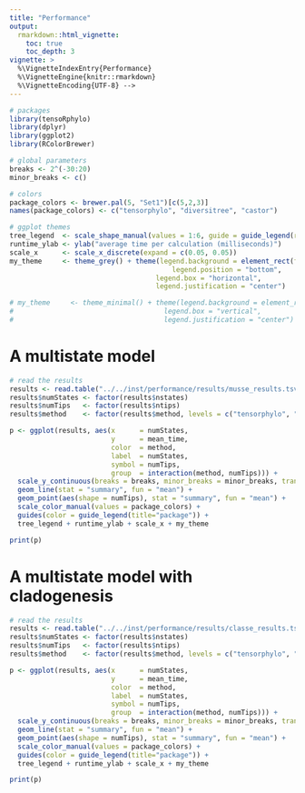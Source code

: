 ```yaml
---
title: "Performance"
output:
  rmarkdown::html_vignette:
    toc: true
    toc_depth: 3
vignette: >
  %\VignetteIndexEntry{Performance}
  %\VignetteEngine{knitr::rmarkdown}
  %\VignetteEncoding{UTF-8} -->
---
```


```r
# packages
library(tensoRphylo)
library(dplyr)
library(ggplot2)
library(RColorBrewer)

# global parameters
breaks <- 2^(-30:20)
minor_breaks <- c()

# colors
package_colors <- brewer.pal(5, "Set1")[c(5,2,3)]
names(package_colors) <- c("tensorphylo", "diversitree", "castor")

# ggplot themes
tree_legend  <- scale_shape_manual(values = 1:6, guide = guide_legend(reverse = FALSE))
runtime_ylab <- ylab("average time per calculation (milliseconds)")
scale_x      <- scale_x_discrete(expand = c(0.05, 0.05))
my_theme     <- theme_grey() + theme(legend.background = element_rect(fill = "white"),
                                        legend.position = "bottom",
                                    legend.box = "horizontal",
                                    legend.justification = "center")

# my_theme     <- theme_minimal() + theme(legend.background = element_rect(fill = "white"),
#                                     legend.box = "vertical",
#                                     legend.justification = "center")
```

# A multistate model

```r
# read the results
results <- read.table("../../inst/performance/results/musse_results.tsv", header = TRUE, stringsAsFactors = FALSE, sep = "\t")
results$numStates <- factor(results$nstates)
results$numTips   <- factor(results$ntips)
results$method    <- factor(results$method, levels = c("tensorphylo", "diversitree", "castor"))

p <- ggplot(results, aes(x      = numStates,
                         y      = mean_time,
                         color  = method,
                         label  = numStates,
                         symbol = numTips,
                         group  = interaction(method, numTips))) +
  scale_y_continuous(breaks = breaks, minor_breaks = minor_breaks, trans = "log2") +
  geom_line(stat = "summary", fun = "mean") +
  geom_point(aes(shape = numTips), stat = "summary", fun = "mean") +
  scale_color_manual(values = package_colors) +
  guides(color = guide_legend(title="package")) + 
  tree_legend + runtime_ylab + scale_x + my_theme

print(p)
```

# A multistate model with cladogenesis

```r
# read the results
results <- read.table("../../inst/performance/results/classe_results.tsv", header = TRUE, stringsAsFactors = FALSE, sep = "\t")
results$numStates <- factor(results$nstates)
results$numTips   <- factor(results$ntips)
results$method    <- factor(results$method, levels = c("tensorphylo", "diversitree"))

p <- ggplot(results, aes(x      = numStates,
                         y      = mean_time,
                         color  = method,
                         label  = numStates,
                         symbol = numTips,
                         group  = interaction(method, numTips))) +
  scale_y_continuous(breaks = breaks, minor_breaks = minor_breaks, trans = "log2") +
  geom_line(stat = "summary", fun = "mean") +
  geom_point(aes(shape = numTips), stat = "summary", fun = "mean") +
  scale_color_manual(values = package_colors) +
  guides(color = guide_legend(title="package")) + 
  tree_legend + runtime_ylab + scale_x + my_theme

print(p)
```







